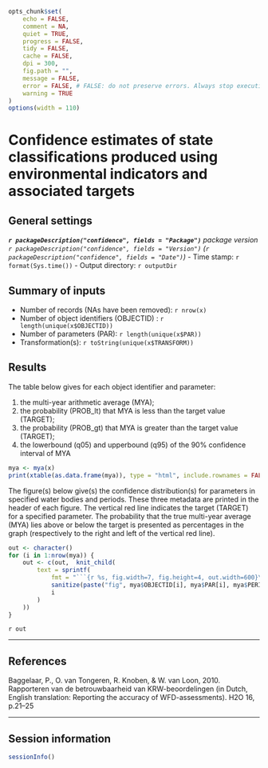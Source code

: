 ```r
opts_chunk$set(
    echo = FALSE,
    comment = NA,
    quiet = TRUE,
    progress = FALSE,
    tidy = FALSE,
    cache = FALSE,
    dpi = 300,
    fig.path = "",
    message = FALSE,
    error = FALSE, # FALSE: do not preserve errors. Always stop execution.
    warning = TRUE
)
options(width = 110)
```


# Confidence estimates of state classifications produced using environmental indicators and associated targets


## General settings

_**`r packageDescription("confidence", fields = "Package")`** package version `r packageDescription("confidence", fields = "Version")` (`r packageDescription("confidence", fields = "Date")`)_
- Time stamp: `r format(Sys.time())` 
- Output directory: `r outputDir`


## Summary of inputs
- Number of records (NAs have been removed): `r nrow(x)`
- Number of object identifiers (OBJECTID) : `r length(unique(x$OBJECTID))`
- Number of parameters (PAR): `r length(unique(x$PAR))`
- Transformation(s): `r toString(unique(x$TRANSFORM))`


## Results

The table below gives for each object identifier and parameter:

1. the multi-year arithmetic average (MYA);
1. the probability (PROB_lt) that MYA is less than the target value (TARGET);
1. the probability (PROB_gt) that MYA is greater than the target value (TARGET);
1. the lowerbound (q05) and upperbound (q95) of the 90% confidence interval of MYA

```r
mya <- mya(x)
print(xtable(as.data.frame(mya)), type = "html", include.rownames = FALSE)
```

The figure(s) below give(s) the confidence distribution(s) for parameters in specified water bodies and periods. These three metadata are printed in the header of each figure. The vertical red line indicates the target (TARGET) for a specified parameter. The probability that the true multi-year average (MYA) lies above or below the target is presented as percentages in the graph (respectively to the right and left of the vertical red line).


```r
out <- character()
for (i in 1:nrow(mya)) {
    out <- c(out,  knit_child(
        text = sprintf(
            fmt = "```{r %s, fig.width=7, fig.height=4, out.width=600}\nplot(mya, which=%s)\n```",
            sanitize(paste("fig", mya$OBJECTID[i], mya$PAR[i], mya$PERIOD[i], sep = "_")), 
            i
        )
    ))
}
```

`r out`


---



## References

Baggelaar, P., O. van Tongeren, R. Knoben, & W. van Loon, 2010. Rapporteren van de betrouwbaarheid van KRW-beoordelingen (in Dutch, English translation: Reporting the accuracy of WFD-assessments). H2O 16, p.21--25


---


## Session information 

```r
sessionInfo()
```
